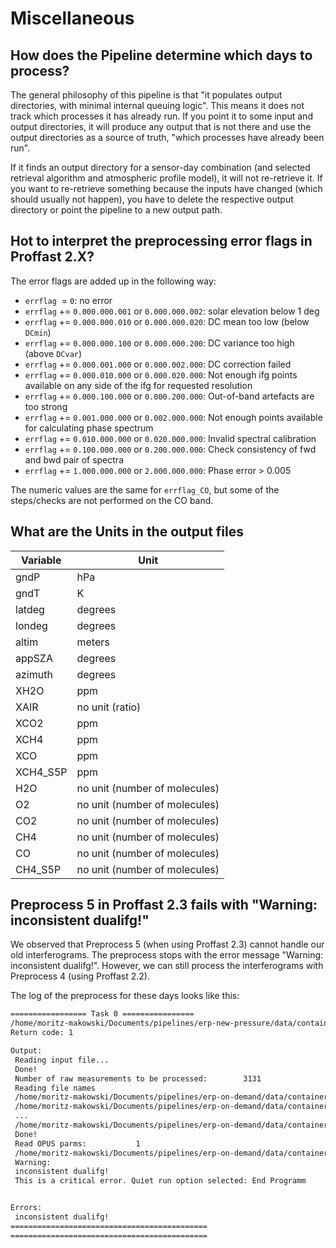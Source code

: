 # Miscellaneous

## How does the Pipeline determine which days to process?

The general philosophy of this pipeline is that "it populates output directories, with minimal internal queuing logic". This means it does not track which processes it has already run. If you point it to some input and output directories, it will produce any output that is not there and use the output directories as a source of truth, "which processes have already been run".

If it finds an output directory for a sensor-day combination (and selected retrieval algorithm and atmospheric profile model), it will not re-retrieve it. If you want to re-retrieve something because the inputs have changed (which should usually not happen), you have to delete the respective output directory or point the pipeline to a new output path.

## Hot to interpret the preprocessing error flags in Proffast 2.X?

The error flags are added up in the following way:

- `errflag` &nbsp;= `0`: no error
- `errflag` += `0.000.000.001` or `0.000.000.002`: solar elevation below 1 deg
- `errflag` += `0.000.000.010` or `0.000.000.020`: DC mean too low (below `DCmin`)
- `errflag` += `0.000.000.100` or `0.000.000.200`: DC variance too high (above `DCvar`)
- `errflag` += `0.000.001.000` or `0.000.002.000`: DC correction failed
- `errflag` += `0.000.010.000` or `0.000.020.000`: Not enough ifg points available on any side of the ifg for requested resolution
- `errflag` += `0.000.100.000` or `0.000.200.000`: Out-of-band artefacts are too strong
- `errflag` += `0.001.000.000` or `0.002.000.000`: Not enough points available for calculating phase spectrum
- `errflag` += `0.010.000.000` or `0.020.000.000`: Invalid spectral calibration
- `errflag` += `0.100.000.000` or `0.200.000.000`: Check consistency of fwd and bwd pair of spectra
- `errflag` += `1.000.000.000` or `2.000.000.000`: Phase error > 0.005

The numeric values are the same for `errflag_CO`, but some of the steps/checks are not performed on the CO band.

## What are the Units in the output files

| Variable | Unit                          |
| -------- | ----------------------------- |
| gndP     | hPa                           |
| gndT     | K                             |
| latdeg   | degrees                       |
| londeg   | degrees                       |
| altim    | meters                        |
| appSZA   | degrees                       |
| azimuth  | degrees                       |
| XH2O     | ppm                           |
| XAIR     | no unit (ratio)               |
| XCO2     | ppm                           |
| XCH4     | ppm                           |
| XCO      | ppm                           |
| XCH4_S5P | ppm                           |
| H2O      | no unit (number of molecules) |
| O2       | no unit (number of molecules) |
| CO2      | no unit (number of molecules) |
| CH4      | no unit (number of molecules) |
| CO       | no unit (number of molecules) |
| CH4_S5P  | no unit (number of molecules) |

## Preprocess 5 in Proffast 2.3 fails with "Warning: inconsistent dualifg!"

We observed that Preprocess 5 (when using Proffast 2.3) cannot handle our old interferograms. The preprocess stops with the error message "Warning: inconsistent dualifg!". However, we can still process the interferograms with Preprocess 4 (using Proffast 2.2).

The log of the preprocess for these days looks like this:

```txt
================= Task 0 ================
/home/moritz-makowski/Documents/pipelines/erp-new-pressure/data/containers/retrieval-container-angry-benz/prf/preprocess/preprocess5 preprocess5ma_161102.inp
Return code: 1

Output:
 Reading input file...
 Done!
 Number of raw measurements to be processed:        3131
 Reading file names
 /home/moritz-makowski/Documents/pipelines/erp-on-demand/data/containers/retrieval-container-angry-benz-inputs/ifg/161102/161102SN.2853
 /home/moritz-makowski/Documents/pipelines/erp-on-demand/data/containers/retrieval-container-angry-benz-inputs/ifg/161102/161102SN.891
 ...
 /home/moritz-makowski/Documents/pipelines/erp-on-demand/data/containers/retrieval-container-angry-benz-inputs/ifg/161102/161102SN.3016
 Done!
 Read OPUS parms:           1
 /home/moritz-makowski/Documents/pipelines/erp-on-demand/data/containers/retrieval-container-angry-benz-inputs/ifg/161102/161102SN.2853
 Warning:
 inconsistent dualifg!
 This is a critical error. Quiet run option selected: End Programm


Errors:
 inconsistent dualifg!
============================================
============================================
```
